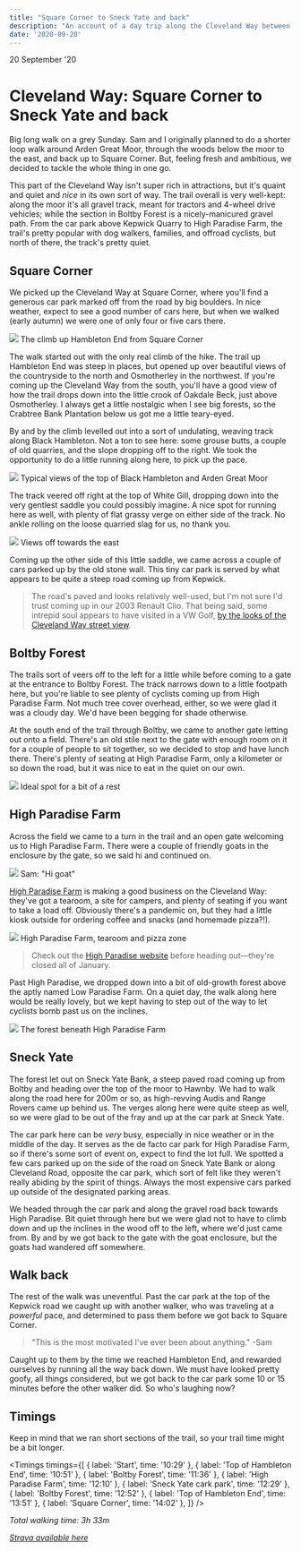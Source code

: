 ```yaml
---
title: "Square Corner to Sneck Yate and back"
description: "An account of a day trip along the Cleveland Way between Square Corner and Sneck Yate."
date: '2020-09-20'
---
```



<Date>
  20 September '20
</Date>

# Cleveland Way: Square Corner to Sneck Yate and back

Big long walk on a grey Sunday. Sam and I originally planned to do a shorter loop walk around Arden Great Moor, through the woods below the moor to the east, and back up to Square Corner. But, feeling fresh and ambitious, we decided to tackle the whole thing in one go.

This part of the Cleveland Way isn't super rich in attractions, but it's quaint and quiet and _nice_ in its own sort of way. The trail overall is very well-kept: along the moor it's all gravel track, meant for tractors and 4-wheel drive vehicles; while the section in Boltby Forest is a nicely-manicured gravel path. From the car park above Kepwick Quarry to High Paradise Farm, the trail's pretty popular with dog walkers, families, and offroad cyclists, but north of there, the track's pretty quiet.

## Square Corner

We picked up the Cleveland Way at Square Corner, where you'll find a generous car park marked off from the road by big boulders. In nice weather, expect to see a good number of cars here, but when we walked (early autumn) we were one of only four or five cars there.

<Image src="/2020-09/hambleton-end.jpg">
  The climb up Hambleton End from Square Corner
</Image>

The walk started out with the only real climb of the hike. The trail up Hambleton End was steep in places, but opened up over beautiful views of the countryside to the north and Osmotherley in the northwest. If you're coming up the Cleveland Way from the south, you'll have a good view of how the trail drops down into the little crook of Oakdale Beck, just above Osmotherley. I always get a little nostalgic when I see big forests, so the Crabtree Bank Plantation below us got me a little teary-eyed.

By and by the climb levelled out into a sort of undulating, weaving track along Black Hambleton. Not a ton to see here: some grouse butts, a couple of old quarries, and the slope dropping off to the right. We took the opportunity to do a little running along here, to pick up the pace.

<Image src="/2020-09/black-hambleton.jpg">
  Typical views of the top of Black Hambleton and Arden Great Moor
</Image>

The track veered off right at the top of White Gill, dropping down into the very gentlest saddle you could possibly imagine. A nice spot for running here as well, with plenty of flat grassy verge on either side of the track. No ankle rolling on the loose quarried slag for us, no thank you.

<Image src="/2020-09/kepwick.jpg">
  Views off towards the east
</Image>

Coming up the other side of this little saddle, we came across a couple of cars parked up by the old stone wall. This tiny car park is served by what appears to be quite a steep road coming up from Kepwick.

> The road's paved and looks relatively well-used, but I'm not sure I'd trust coming up in our 2003 Renault Clio. That being said, some intrepid soul appears to have visited in a VW Golf, [by the looks of the Cleveland Way street view](https://www.google.com/maps/@54.3167245,-1.2491087,2a,75y,0.85h,79.37t/data=!3m7!1e1!3m5!1sZVLipFoxuU6LHjbfQmzMhg!2e0!6s%2F%2Fgeo1.ggpht.com%2Fcbk%3Fpanoid%3DZVLipFoxuU6LHjbfQmzMhg%26output%3Dthumbnail%26cb_client%3Dmaps_sv.tactile.gps%26thumb%3D2%26w%3D203%26h%3D100%26yaw%3D168.4349%26pitch%3D0%26thumbfov%3D100!7i13312!8i6656).

## Boltby Forest
The trails sort of veers off to the left for a little while before coming to a gate at the entrance to Boltby Forest. The track narrows down to a little footpath here, but you're liable to see plenty of cyclists coming up from High Paradise Farm. Not much tree cover overhead, either, so we were glad it was a cloudy day. We'd have been begging for shade otherwise.

At the south end of the trail through Boltby, we came to another gate letting out onto a field. There's an old stile next to the gate with enough room on it for a couple of people to sit together, so we decided to stop and have lunch there. There's plenty of seating at High Paradise Farm, only a kilometer or so down the road, but it was nice to eat in the quiet on our own.

<Image src="/2020-09/sam-lunch.jpg">
  Ideal spot for a bit of a rest
</Image>

## High Paradise Farm
Across the field we came to a turn in the trail and an open gate welcoming us to High Paradise Farm. There were a couple of friendly goats in the enclosure by the gate, so we said hi and continued on.

<Image src="/2020-09/sam-goat.jpg">
  Sam: "Hi goat"
</Image>

[High Paradise Farm](http://www.highparadise.co.uk/) is making a good business on the Cleveland Way: they've got a tearoom, a site for campers, and plenty of seating if you want to take a load off. Obviously there's a pandemic on, but they had a little kiosk outside for ordering coffee and snacks (and homemade pizza?!).

<Image src="/2020-09/high-paradise.jpg">
  High Paradise Farm, tearoom and pizza zone
</Image>

> Check out the [High Paradise website](http://www.highparadise.co.uk/) before heading out—they're closed all of January.

Past High Paradise, we dropped down into a bit of old-growth forest above the aptly named Low Paradise Farm. On a quiet day, the walk along here would be really lovely, but we kept having to step out of the way to let cyclists bomb past us on the inclines.

<Image src="/2020-09/high-paradise-forest.jpg">
  The forest beneath High Paradise Farm
</Image>

## Sneck Yate
The forest let out on Sneck Yate Bank, a steep paved road coming up from Boltby and heading over the top of the moor to Hawnby. We had to walk along the road here for 200m or so, as high-revving Audis and Range Rovers came up behind us. The verges along here were quite steep as well, so we were glad to be out of the fray and up at the car park at Sneck Yate.

The car park here can be _very_ busy, especially in nice weather or in the middle of the day. It serves as the de facto car park for High Paradise Farm, so if there's some sort of event on, expect to find the lot full. We spotted a few cars parked up on the side of the road on Sneck Yate Bank or along Cleveland Road, opposite the car park, which sort of felt like they weren't really abiding by the spirit of things. Always the most expensive cars parked up outside of the designated parking areas.

We headed through the car park and along the gravel road back towards High Paradise. Bit quiet through here but we were glad not to have to climb down and up the inclines in the wood off to the left, where we'd just came from. By and by we got back to the gate with the goat enclosure, but the goats had wandered off somewhere.

## Walk back
The rest of the walk was uneventful. Past the car park at the top of the Kepwick road we caught up with another walker, who was traveling at a _powerful_ pace, and determined to pass them before we got back to Square Corner.

> "This is the most motivated I've ever been about anything." -Sam

Caught up to them by the time we reached Hambleton End, and rewarded ourselves by running all the way back down. We must have looked pretty goofy, all things considered, but we got back to the car park some 10 or 15 minutes before the other walker did. So who's laughing now?

## Timings
Keep in mind that we ran short sections of the trail, so your trail time might be a bit longer.

<Timings timings={[
    { label: 'Start', time: '10:29' },
    { label: 'Top of Hambleton End', time: '10:51' },
    { label: 'Boltby Forest', time: '11:36' },
    { label: 'High Paradise Farm', time: '12:10' },
    { label: 'Sneck Yate cark park', time: '12:29' },
    { label: 'Boltby Forest', time: '12:52' },
    { label: 'Top of Hambleton End', time: '13:51' },
    { label: 'Square Corner', time: '14:02' },
]} />

_Total walking time: 3h 33m_

[_Strava available here_](https://www.strava.com/activities/4087357590)